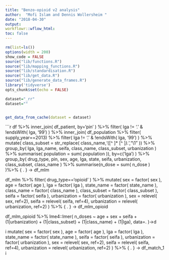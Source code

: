 ```yaml
---
title: "Benzo-opioid v2 analysis"
author:  "Mofi Islam and Dennis Wollersheim "
date: "2018-04-30"
output:
workflowr::wflow_html:
toc: false
---
```


```r

rm(list=ls())
options(width = 200)
show_code = FALSE
source("lib/functions.R")
source("lib/mapping_functions.R")
source("lib/standardisation.R")
source("lib/get_data.R")
source("lib/generate_data_frames.R")
library('tidyverse')
opts_chunk$set(echo = FALSE)

```

```r

dataset="_rr"
dataset=""


get_data_from_cache(dataset = dataset)


```


```r


df  %>%
  inner_join( df_patient, by='pin' ) %>%
  filter( lga != '.' & !endsWith( lga, '99') ) %>%
  inner_join( 
             df_population %>% 
               filter( supply_year==2013)  %>%
               filter( lga != '.' & !endsWith( lga, '99') ) %>%
               mutate( class_subset = str_replace( class_name,'([^ ]* [^ ]*).*',"\\1"  )) %>%
               group_by( lga, lga_name, seifa, class_name, class_subset, urbanization  ) %>%
               summarise( population = sum( population )), 
             by=c('lga') ) %>% 
  group_by( drug_type, pin, sex, age, lga, state, seifa, urbanization, class_subset, class_name ) %>%
  summarise(n_dose = sum( n_dose ) )%>%
  { . } -> df_mlm

df_mlm %>% 
  filter( drug_type=='opioid' ) %>%
	mutate( 
       sex = factor( sex ), 
       age = factor( age ), 
       lga = factor( lga ), 
       state_name = factor( state_name ), 
	   class_name = factor( class_name ), 
	   class_subset = factor( class_subset ), 
       seifa = factor( seifa ), 
       urbanization = factor( urbanization ), 
       sex = relevel( sex, ref=2),
       seifa = relevel( seifa, ref=4),
       urbanization = relevel( urbanization, ref=2)
 ) %>% 
{ . } -> df_mlm_opioid

df_mlm_opioid %>%
   lme4::lmer( n_doses ~ age + sex + seifa + (1|urbanization)  + (1|class_subset) + (1|class_name) + (1|lga), 
              data=. )->d

<Paste>

i  mutate( 
          sex = factor( sex ), 
          age = factor( age ), 
          lga = factor( lga ), 
          state_name = factor( state_name ), 
          seifa = factor( seifa ), 
          urbanization = factor( urbanization ), 
          sex = relevel( sex, ref=2),
          seifa = relevel( seifa, ref=4),
          urbanization = relevel( urbanization, ref=2) ) %>% 
{ . } -> df_match_1
i
